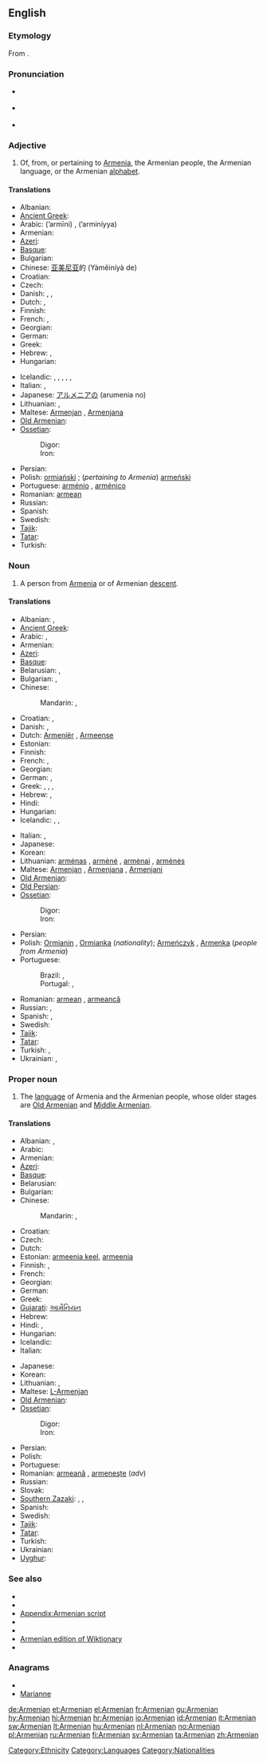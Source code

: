 {{interwiktionary|code=hy}}
==English==
{{wikipedia|Armenians}}

===Etymology===
From {{suffix|Armenia|an}}.

===Pronunciation===
* {{a|RP}} {{IPA|/ɑːˈmiːniən/}}
* {{a|US}} {{IPA|/ɑːrˈmiːniən/}}
* {{audio|en-us-Armenian.ogg|Audio (US)}}

===Adjective===
{{en-adj|-}}

# Of, from, or pertaining to [[Armenia]], the Armenian people, the Armenian language, or the Armenian [[alphabet]].

====Translations====
{{trans-top|of, from, or pertaining to Armenia, Armenians, the language or alphabet}}
* Albanian: {{t+|sq|armen|xs=Albanian}}
* [[Ancient Greek]]: {{tø|grc|Ἀρμένιος|m|tr=Armenios|sc=polytonic}}
* Arabic: {{Arab|[[ارميني]]}} (’armīni) {{m}}, {{Arab|[[ارمينية]]}} (’arminíyya) {{f}}
* Armenian: {{t+|hy|հայկական|tr=haykakan}}
* [[Azeri]]: {{t-|az|erməni|xs=Azeri}}
* [[Basque]]: {{t-|eu|armeniar|xs=Basque}}
* Bulgarian: {{t+|bg|арменски|tr=arménski}}
* Chinese: [[亚美尼亚]]的 (Yàměiníyà de)
* Croatian: {{t-|hr|armenski|alt=àrmēnskī}}
* Czech: {{t+|cs|arménský}}
* Danish: {{t|da|armenisk}}, {{t|da|armeniskt|n}}, {{t|da|armeniske|p}}
* Dutch: {{t+|nl|Armeens}}, {{t+|nl|Armeense}}
* Finnish: {{t+|fi|armenialainen}}
* French: {{t+|fr|arménien|m}}, {{t+|fr|arménienne|f}}
* Georgian: {{t-|ka|სომხური|tr=somxuri|sc=Geor|xs=Georgian}}
* German: {{t+|de|armenisch}}
* Greek: {{t+|el|αρμενικός|tr=armenikós}}
* Hebrew: {{t-|he|ארמני|m|tr=arméni}},  {{t-|he|ארמנית|f|tr=arménit}}
* Hungarian: {{t+|hu|örmény}}
{{trans-mid}}
* Icelandic: {{t|is|armenskur|m}}, {{t|is|armensk|f}}, {{t|is|armenskt|n}}, {{t|is|armenskir|m|p}}, {{t|is|armenskar|f|p}}, {{t|is|armensk|n|p}}
* Italian: {{t+|it|armeno|m}}, {{t+|it|armena|f}}
* Japanese: [[アルメニアの]] (arumenia no)
* Lithuanian: {{t+|lt|armėniškas|m|xs=Lithuanian}}, {{t+|lt|armėniška|f|xs=Lithuanian}}
* Maltese: [[Armenjan]] {{m}}, [[Armenjana]] {{f}}
* [[Old Armenian]]: {{tø|xcl|հայկական|tr=haykakan|sc=Armn}}
* [[Ossetian]]:
*: Digor: {{tø|os|сомехаг|tr=somexag|sc=Cyrl|xs=Ossetian}}
*: Iron: {{tø|os|сомихаг|tr=somixag|sc=Cyrl|xs=Ossetian}}
* Persian: {{t+|fa|ارمنی|tr=Armani|xs=Persian}}
* Polish: [[ormiański]] {{m}}; (''pertaining to Armenia'') [[armeński]] {{m}}
* Portuguese: [[arménio]] {{m}}, [[arménico]] {{m}}
* Romanian: [[armean]] {{m}}
* Russian: {{t+|ru|армянский|tr=armjánskij}}
* Spanish: {{t+|es|armenio}}
* Swedish: {{t+|sv|armenisk}}
* [[Tajik]]: {{t-|tg|арманӣ|tr=armanī|sc=Cyrl|xs=Tajik}}
* [[Tatar]]: {{t-|tt|әрмәни|sc=Cyrl|xs=Tatar}}
* Turkish: {{t+|tr|Ermeni}}
{{trans-bottom}}

===Noun===
{{en-noun}}

# A person from [[Armenia]] or of Armenian [[descent]].

====Translations====
{{trans-top|person}}
* Albanian: {{t+|sq|armen|m|xs=Albanian}}, {{t-|sq|armene|f|xs=Albanian}}
* [[Ancient Greek]]: {{tø|grc|Ἀρμένιος|m|tr=Armenios|sc=polytonic}}
* Arabic: {{t|ar|أرميني|m|tr='armiini}},  {{t-|ar|أرمينية|f|tr='arminíyya}}
* Armenian: {{t+|hy|հայ|tr=hay}}
* [[Azeri]]: {{t-|az|erməni|xs=Azeri}}
* [[Basque]]: {{t-|eu|armeniar|xs=Basque}}
* Belarusian: {{t|be|армянін|m|tr=armjanín|xs=Belarusian}},  {{t-|be|армянка|f|tr=armjánka|xs=Belarusian}}
* Bulgarian: {{t-|bg|арменец|m|tr=arménec’}},  {{t-|bg|арменка|f|tr=arménka}}
* Chinese:
*: Mandarin: {{t|cmn|亞美尼亞人|sc=Hani}},  {{t|cmn|亚美尼亚人|tr=Yàměiníyà-rén|sc=Hani}}
* Croatian: {{t+|hr|Armenac|m|alt=Arménac}}, {{t-|hr|Armenka|f|alt=Àrmēnka}}
* Danish: {{t|da|Armenier}}, {{t|da|Armeniere|p}}
* Dutch: [[Armeniër]] {{m}}, [[Armeense]] {{f}}
* Estonian: {{t-|et|armeenlane}}
* Finnish: {{t+|fi|armenialainen}}
* French: {{t+|fr|Arménien|m}}, {{t+|fr|Arménienne|f}}
* Georgian: {{t-|ka|სომეხი|tr=somexi|sc=Geor|xs=Georgian}}
* German: {{t+|de|Armenier|m}}, {{t+|de|Armenierin|f}}
* Greek: {{t|el|Αρμένιος|m|tr=Arménios}},  {{t|el|Αρμένια|f|tr=Arménia}},  {{t|el|Αρμένης|m|tr=Arménis}},  {{t|el|Αρμένισσα |f|tr=Arménissa}}
* Hebrew: {{t-|he|ארמני|m|tr=arméni}},  {{t-|he|ארמנית|f|tr=arménit}}
* Hindi: {{t|hi|अर्मेनियाई|tr=armeniyā'ī|xs=Hindi}}
* Hungarian: {{t+|hu|örmény}}
* Icelandic: {{t|is|Armeníumaður|m}}, {{t|is|Armeníukona|f}}, {{t|is|Armeníumenn|p}}
{{trans-mid}}
* Italian: {{t+|it|armeno|m}}, {{t+|it|armena|f}}
* Japanese: {{t|ja|アルメニア人|tr=Arumenia-jin}}
* Korean: {{t|ko|아르메니아 사람|tr=Areumenia saram|sc=Hang}}
* Lithuanian: [[armėnas]] {{m}}, [[armėnė]] {{f}}, [[armėnai]] {{m|p}}, [[armėnės]] {{f|p}}
* Maltese: [[Armenjan]] {{m}}, [[Armenjana]] {{f}}, [[Armenjani]] {{p}}
* [[Old Armenian]]: {{tø|xcl|հայ|tr=hay|sc=Armn}}
* [[Old Persian]]: {{tø|peo|𐎠𐎼𐎷𐎡𐎴𐎹|tr=Arminiya|sc=Xpeo}}
* [[Ossetian]]:
*: Digor: {{tø|os|сомехаг|tr=somexag|sc=Cyrl|xs=Ossetian}}
*: Iron: {{tø|os|сомихаг|tr=somixag|sc=Cyrl|xs=Ossetian}}
* Persian: {{t+|fa|ارمنی|tr=Armani|xs=Persian}}
* Polish: [[Ormianin]] {{m}}, [[Ormianka]] (''nationality''); [[Armeńczyk]] {{m}}, [[Armenka]] {{f}} (''people from Armenia'')
* Portuguese:
*: Brazil: {{t|pt|armênio|m}}, {{t|pt|armênia|f}}
*: Portugal: {{t+|pt|arménio|m}}, {{t|pt|arménia|f}}
* Romanian: [[armean]] {{m}}, [[armeancă]] {{f}}
* Russian: {{t+|ru|армянин|m|tr=armjanín}}, {{t+|ru|армянка|f|tr=armjánka}}
* Spanish: {{t+|es|armenio|m}}, {{t-|es|armenia|f}}
* Swedish: {{t+|sv|armenier}}
* [[Tajik]]: {{t-|tg|арманӣ|tr=armanī|sc=Cyrl|xs=Tajik}}
* [[Tatar]]: {{t+|tt|әрмән|sc=Cyrl|xs=Tatar}}
* Turkish: {{t+|tr|Ermeni}}, {{t|tr|Ermenistanlı}}
* Ukrainian: {{t|uk|вірменин|m|tr=virmenýn|xs=Ukrainian}},  {{t|uk|вірменка|f|tr=virménka|xs=Ukrainian}}
{{trans-bottom}}

===Proper noun===
{{en-proper noun}}

# The [[language]] of Armenia and the Armenian people, whose older stages are [[Old Armenian]] and [[Middle Armenian]].

====Translations====
{{trans-top|language}}
* Albanian: {{t+|sq|armenisht|xs=Albanian}}, {{t+|sq|armenishte|xs=Albanian}}
* Arabic: {{t-|ar|أرمينية|f|tr='arminíyya}}
* Armenian: {{t+|hy|հայերեն|tr=hayeren}}
* [[Azeri]]: {{t-|az|erməni dili|xs=Azeri}}
* [[Basque]]: {{t|eu|armeniera|xs=Basque}}
* Belarusian: {{t|be|армянская|f|tr=armjánskaja|xs=Belarusian}}
* Bulgarian: {{t|bg|арменски език|m|tr=arménski ezík}}
* Chinese:
*: Mandarin: {{t|cmn|亞美尼亞語|sc=Hani}},  {{t|cmn|亚美尼亚语|tr=Yàměiníyà-yǔ|sc=Hani}}
* Croatian: {{t-|hr|armenski|m|alt=àrmēnskī}}
* Czech: {{t|cs|arménština|f}}
* Dutch: {{t+|nl|Armeens|n}}
* Estonian: [[armeenia keel]], [[armeenia]]
* Finnish: {{t+|fi|armenian kieli}}, {{t+|fi|armenia}}
* French: {{t+|fr|arménien|m}}
* Georgian: {{t-|ka|სომხური ენა|tr=somxuri ena|sc=Geor|xs=Georgian}}
* German: {{t+|de|Armenisch}}
* Greek: {{t+|el|αρμενικά|n|p|tr=armeniká}}
* [[Gujarati]]: [[આર્મેનિયન]]
* Hebrew: {{t-|he|ארמנית|f|tr=arménit}}
* Hindi: {{t+|hi|आर्मेनियन|tr=armeniyan|xs=Hindi}},  {{t|hi|अर्मेनियाई|tr=armeniyā'ī|xs=Hindi}}
* Hungarian: {{t+|hu|örmény}}
* Icelandic: {{t+|is|armenska}}
* Italian: {{t+|it|armeno|m}}
{{trans-mid}}
* Japanese: {{t+|ja|アルメニア語|tr=Arumenia-go}}
* Korean: {{t|ko|아르메니아어|tr=Areumenia-eo|sc=Hang}}
* Lithuanian: {{t+|lt|armėnų|xs=Lithuanian}}, {{t+|lt|armėnų kalba|xs=Lithuanian}}
* Maltese: [[L-Armenjan]]
* [[Old Armenian]]: {{tø|xcl|հայերէն|tr=hayerēn|sc=Armn}}
* [[Ossetian]]:
*: Digor: {{tø|os|сомехаг æвзаг|tr=somexag ævzag|sc=Cyrl|xs=Ossetian}}
*: Iron: {{tø|os|сомихаг æвзаг|tr=somixag ævzag|sc=Cyrl|xs=Ossetian}}
* Persian: {{t+|fa|ارمنی|tr=Armani|xs=Persian}}
* Polish: {{t+|pl|ormiański|m}}
* Portuguese: {{t+|pt|arménio|m}}
* Romanian: [[armeană]] {{f}}, [[armeneşte]] (''adv'')
* Russian: {{l|ru|армянский}} {{t+|ru|язык|m|tr=armjánskij jazýk}}
* Slovak: {{t+|sk|arménčina|f}}
* [[Southern Zazaki]]: {{tø|diq|Ermeniki}},  {{tø|diq|Hermeniki}},  {{tø|diq|Armeniki}}
* Spanish: {{t+|es|armenio|m}}
* Swedish: {{t+|sv|armeniska}}
* [[Tajik]]: {{t|tg|Забони арманӣ|tr=Zaboni armanī|sc=Cyrl|xs=Tajik}}
* [[Tatar]]: {{t-|tt|әрмән теле|sc=Cyrl|xs=Tatar}}
* Turkish: {{t+|tr|Ermenice}}
* Ukrainian: {{t|uk|вірменська|f|tr=virméns'ka|xs=Ukrainian}}
* [[Uyghur]]: {{t|ug|ئەرمەن تىلى|sc=ug-Arab|xs=Uyghur}}
{{trans-bottom}}

===See also===
{{interwiktionary|code=hy}}

* {{langcat}}
* {{langlist}}
* [[Appendix:Armenian script]]
* {{pedialite|Armenian language}}
* {{pedialite|Armenian people}}
* [[:hy:|Armenian edition of Wiktionary]]
* {{ISO 639|link=Ethnologue|1code=hy|lang=Armenian|code=hye}}

===Anagrams===
* {{alphagram|aaeimnnr}}
* [[Marianne#English|Marianne]]

[[Category:Ethnicity]]
[[Category:Languages]]
[[Category:Nationalities]]

[[de:Armenian]]
[[et:Armenian]]
[[el:Armenian]]
[[fr:Armenian]]
[[gu:Armenian]]
[[hy:Armenian]]
[[hi:Armenian]]
[[hr:Armenian]]
[[io:Armenian]]
[[id:Armenian]]
[[it:Armenian]]
[[sw:Armenian]]
[[lt:Armenian]]
[[hu:Armenian]]
[[nl:Armenian]]
[[no:Armenian]]
[[pl:Armenian]]
[[ru:Armenian]]
[[fi:Armenian]]
[[sv:Armenian]]
[[ta:Armenian]]
[[zh:Armenian]]